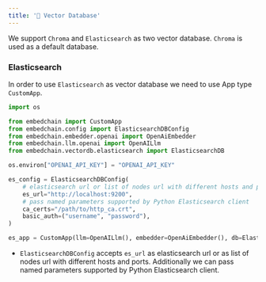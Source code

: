 ---
title: '💾 Vector Database'
---

We support `Chroma` and `Elasticsearch` as two vector database. 
`Chroma` is used as a default database.

### Elasticsearch
In order to use `Elasticsearch` as vector database we need to use App type `CustomApp`. 
```python
import os

from embedchain import CustomApp
from embedchain.config import ElasticsearchDBConfig
from embedchain.embedder.openai import OpenAiEmbedder
from embedchain.llm.openai import OpenAILlm
from embedchain.vectordb.elasticsearch import ElasticsearchDB

os.environ["OPENAI_API_KEY"] = "OPENAI_API_KEY"

es_config = ElasticsearchDBConfig(
    # elasticsearch url or list of nodes url with different hosts and ports.
    es_url="http://localhost:9200",
    # pass named parameters supported by Python Elasticsearch client
    ca_certs="/path/to/http_ca.crt",
    basic_auth=("username", "password"),
)

es_app = CustomApp(llm=OpenAILlm(), embedder=OpenAiEmbedder(), db=ElasticsearchDB(config=es_config))
```
- `ElasticsearchDBConfig` accepts `es_url` as elasticsearch url or as list of nodes url with different hosts and ports. Additionally we can pass named parameters supported by Python Elasticsearch client.
